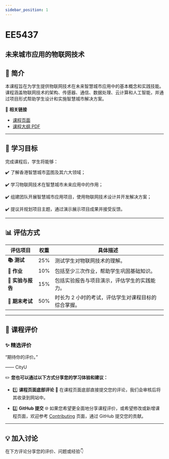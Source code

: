 ```yaml
---
sidebar_position: 1
---
```


# EE5437
## 未来城市应用的物联网技术

## **📘 简介**
本课程旨在为学生提供物联网技术在未来智慧城市应用中的基本概念和实践技能。课程涵盖物联网技术的架构、传感器、通信、数据处理、云计算和人工智能，并通过项目形式帮助学生设计和实施智慧城市解决方案。

🔗 **相关链接**
- [课程页面](https://www.cityu.edu.hk/catalogue/pg/202425/course/EE5437.htm)
- [课程大纲 PDF](https://www.cityu.edu.hk/catalogue/pg/202425/course/EE5437.pdf)

---

## **🎯 学习目标**

完成课程后，学生将能够：

✔️ 了解香港智慧城市蓝图及其六大领域；

✔️ 学习物联网技术在智慧城市未来应用中的作用；

✔️ 组建团队开展智慧城市应用项目，使用物联网技术设计并开发解决方案；

✔️ 提议并规划项目主题，通过演示展示项目成果并接受反馈。

---

## **📊 评估方式**

| **评估项目**          | **权重** | **具体描述**                                                                                       |
|----------------------|---------|---------------------------------------------------------------------------------------------------|
| **📚 测试**            | 25%     | 测试学生对物联网技术的理解。                                                                      |
| **📝 作业**           | 10%     | 包括至少三次作业，帮助学生巩固基础知识。                                                          |
| **📝 实验与报告**      | 15%     | 包括实验报告与项目演示，评估学生的实践能力。                                                       |
| **📖 期末考试**       | 50%     | 时长为 2 小时的考试，评估学生对课程目标的综合掌握。                                                |

---

## **💬 课程评价**

### ✨ **精选评价**
<div className={commentStyles.commentBox}>
    <p className={commentStyles.commentText}>
        “期待你的评价。”
    </p>
    <p className={commentStyles.commentAuthor}>—— CityU</p>
</div>

✏️ **您也可以通过以下方式分享您的学习体验和建议：**

- 1️⃣ **课程页面底部评论**
💬 在课程页面底部直接提交您的评论，我们会审核后将其收录到网站中。

- 2️⃣ **GitHub 提交**
🌐 如果您希望更全面地分享课程评价，或希望修改或新增课程页面，欢迎参考 [Contributing](https://penjc.github.io/cityU-navigator/contributing) 页面，通过 GitHub 提交您的贡献。

---

## **💡 加入讨论**

在下方评论分享您的评价、问题或经验👇
<Utterances />
